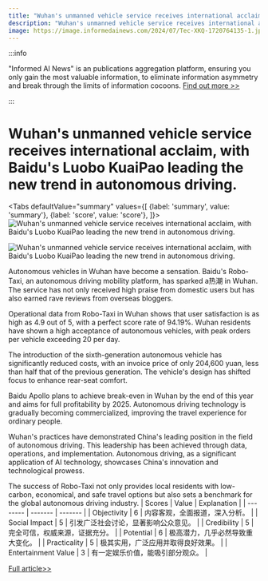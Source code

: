 ```yaml
---
title: "Wuhan's unmanned vehicle service receives international acclaim, with Baidu's Luobo KuaiPao leading the new trend in autonomous driving."
description: "Wuhan's unmanned vehicle service receives international acclaim, with Baidu's Luobo KuaiPao leading the new trend in autonomous driving."
image: https://image.informedainews.com/2024/07/Tec-XKQ-1720764135-1.jpg
---
```



:::info

"Informed AI News" is an publications aggregation platform, ensuring you only gain the most valuable information, to eliminate information asymmetry and break through the limits of information cocoons.  [Find out more >>](/)

:::

# Wuhan's unmanned vehicle service receives international acclaim, with Baidu's Luobo KuaiPao leading the new trend in autonomous driving.


<Tabs
	defaultValue="summary"
	values={[
	{label: 'summary', value: 'summary'},
	{label: 'score', value: 'score'},
]}>
<TabItem value="summary">
<img
  src="https://image.informedainews.com/2024/07/Tec-XKQ-1720764135-1.jpg"
  alt="Wuhan's unmanned vehicle service receives international acclaim, with Baidu's Luobo KuaiPao leading the new trend in autonomous driving."
/>

<img
  src="https://image.informedainews.com/2024/07/Tec-ndK-1720764135-2.jpg"
  alt="Wuhan's unmanned vehicle service receives international acclaim, with Baidu's Luobo KuaiPao leading the new trend in autonomous driving."
/>



Autonomous vehicles in Wuhan have become a sensation. Baidu's Robo-Taxi, an autonomous driving mobility platform, has sparked a热潮 in Wuhan. The service has not only received high praise from domestic users but has also earned rave reviews from overseas bloggers.

Operational data from Robo-Taxi in Wuhan shows that user satisfaction is as high as 4.9 out of 5, with a perfect score rate of 94.19%. Wuhan residents have shown a high acceptance of autonomous vehicles, with peak orders per vehicle exceeding 20 per day.

The introduction of the sixth-generation autonomous vehicle has significantly reduced costs, with an invoice price of only 204,600 yuan, less than half that of the previous generation. The vehicle's design has shifted focus to enhance rear-seat comfort.

Baidu Apollo plans to achieve break-even in Wuhan by the end of this year and aims for full profitability by 2025. Autonomous driving technology is gradually becoming commercialized, improving the travel experience for ordinary people.

Wuhan's practices have demonstrated China's leading position in the field of autonomous driving. This leadership has been achieved through data, operations, and implementation. Autonomous driving, as a significant application of AI technology, showcases China's innovation and technological prowess.

The success of Robo-Taxi not only provides local residents with low-carbon, economical, and safe travel options but also sets a benchmark for the global autonomous driving industry.
</TabItem>
<TabItem value="score">
	| Scores     | Value   | Explanation |
	| -------- | ------- | ------- |
	| Objectivity  | 6    | 内容客观，全面报道，深入分析。    |
	| Social Impact | 5     | 引发广泛社会讨论，显著影响公众意见。    |
	| Credibility    | 5    | 完全可信，权威来源，证据充分。    |
	| Potential    | 6    | 极高潜力，几乎必然导致重大变化。    |
	| Practicality    | 5    | 极其实用，广泛应用并取得良好效果。    |
	| Entertainment Value    | 3    | 有一定娱乐价值，能吸引部分观众。    |
</TabItem>
</Tabs>

[Full article>>](https://www.cnbeta.com.tw/articles/science/1437870.htm)
